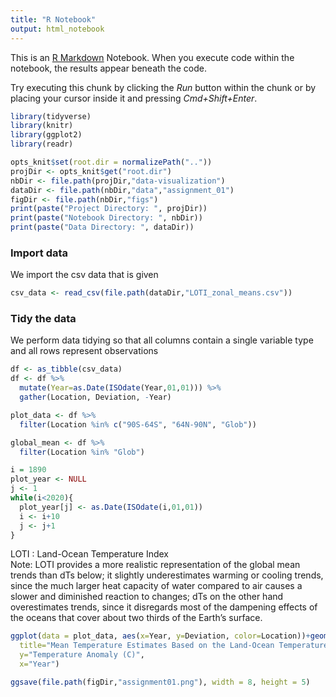 ```yaml
---
title: "R Notebook"
output: html_notebook
---
```


This is an [R Markdown](http://rmarkdown.rstudio.com) Notebook. When you execute code within the notebook, the results appear beneath the code. 

Try executing this chunk by clicking the *Run* button within the chunk or by placing your cursor inside it and pressing *Cmd+Shift+Enter*. 

```r
library(tidyverse)
library(knitr)
library(ggplot2)
library(readr)

opts_knit$set(root.dir = normalizePath(".."))
projDir <- opts_knit$get("root.dir")
nbDir <- file.path(projDir,"data-visualization")
dataDir <- file.path(nbDir,"data","assignment_01")
figDir <- file.path(nbDir,"figs")
print(paste("Project Directory: ", projDir))
print(paste("Notebook Directory: ", nbDir))
print(paste("Data Directory: ", dataDir))
```

### Import data
We import the csv data that is given
```r
csv_data <- read_csv(file.path(dataDir,"LOTI_zonal_means.csv"))
```

### Tidy the data
We perform data tidying so that all columns contain a single variable type and all rows represent observations
```r
df <- as_tibble(csv_data)
df <- df %>%
  mutate(Year=as.Date(ISOdate(Year,01,01))) %>%
  gather(Location, Deviation, -Year)

plot_data <- df %>%
  filter(Location %in% c("90S-64S", "64N-90N", "Glob"))

global_mean <- df %>%
  filter(Location %in% "Glob")
```


```r
i = 1890
plot_year <- NULL
j <- 1
while(i<2020){
  plot_year[j] <- as.Date(ISOdate(i,01,01))
  i <- i+10
  j <- j+1
}
```

LOTI : Land-Ocean Temperature Index                         
Note: LOTI provides a more realistic representation of the global mean trends than dTs below; it slightly underestimates warming or cooling trends, since the much larger heat capacity of water compared to air causes a slower and diminished reaction to changes; dTs on the other hand overestimates trends, since it disregards most of the dampening effects of the oceans that cover about two thirds of the Earth's surface.

```r
ggplot(data = plot_data, aes(x=Year, y=Deviation, color=Location))+geom_point(aes(color=Location,shape=Location), alpha=0.5)+ geom_smooth(data=global_mean ,aes(x=Year, y=Deviation), method = 'loess', se=FALSE, alpha=1) + scale_x_date(date_breaks = "15 years", date_minor_breaks="5 years", date_labels = "%Y")+scale_color_brewer(palette = "Set1")+ labs(
  title="Mean Temperature Estimates Based on the Land-Ocean Temperature Index",
  y="Temperature Anomaly (C)",
  x="Year")
```

```r
ggsave(file.path(figDir,"assignment01.png"), width = 8, height = 5)
```



